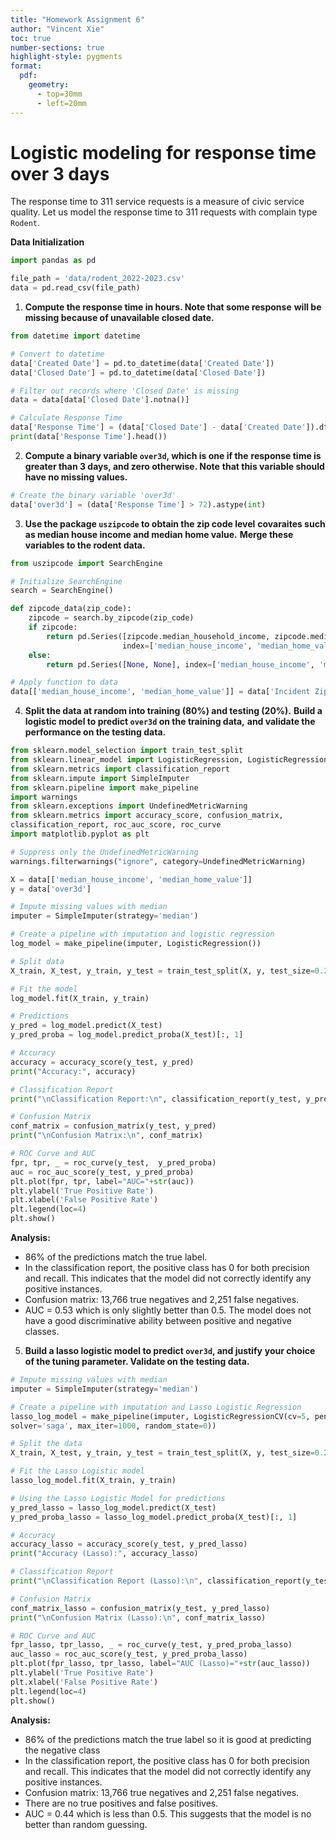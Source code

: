 ```yaml
---
title: "Homework Assignment 6"
author: "Vincent Xie"
toc: true
number-sections: true
highlight-style: pygments
format: 
  pdf: 
    geometry: 
      - top=30mm
      - left=20mm
---
```


# Logistic modeling for response time over 3 days {.unnumbered}

The response time to 311 service requests is a measure of civic
service quality. Let us model the response time to 311 requests
with complain type `Rodent`.

**Data Initialization**
```python
import pandas as pd

file_path = 'data/rodent_2022-2023.csv'
data = pd.read_csv(file_path)
```

1. **Compute the response time in hours. Note that some response**
   **will be missing because of unavailable closed date.**

```python
from datetime import datetime

# Convert to datetime   
data['Created Date'] = pd.to_datetime(data['Created Date'])
data['Closed Date'] = pd.to_datetime(data['Closed Date'])

# Filter out records where 'Closed Date' is missing
data = data[data['Closed Date'].notna()]

# Calculate Response Time
data['Response Time'] = (data['Closed Date'] - data['Created Date']).dt.total_seconds() / 3600
print(data['Response Time'].head())
```

2. **Compute a binary variable `over3d`, which is one if the**
   **response time is greater than 3 days, and zero otherwise. Note**
   **that this variable should have no missing values.**

```python
# Create the binary variable 'over3d'
data['over3d'] = (data['Response Time'] > 72).astype(int)
```

3. **Use the package `uszipcode` to obtain the zip code level**
   **covaraites such as median house income and median home value.**
   **Merge these variables to the rodent data.**

```python
from uszipcode import SearchEngine

# Initialize SearchEngine
search = SearchEngine()

def zipcode_data(zip_code):
    zipcode = search.by_zipcode(zip_code)
    if zipcode:
        return pd.Series([zipcode.median_household_income, zipcode.median_home_value],
                         index=['median_house_income', 'median_home_value'])
    else:
        return pd.Series([None, None], index=['median_house_income', 'median_home_value'])

# Apply function to data
data[['median_house_income', 'median_home_value']] = data['Incident Zip'].apply(zipcode_data)
```

4. **Split the data at random into training (80%) and testing (20%).**
   **Build a logistic model to predict `over3d` on the training data,**
   **and validate the performance on the testing data.**

```python
from sklearn.model_selection import train_test_split
from sklearn.linear_model import LogisticRegression, LogisticRegressionCV
from sklearn.metrics import classification_report
from sklearn.impute import SimpleImputer
from sklearn.pipeline import make_pipeline
import warnings
from sklearn.exceptions import UndefinedMetricWarning
from sklearn.metrics import accuracy_score, confusion_matrix, 
classification_report, roc_auc_score, roc_curve
import matplotlib.pyplot as plt

# Suppress only the UndefinedMetricWarning
warnings.filterwarnings("ignore", category=UndefinedMetricWarning)

X = data[['median_house_income', 'median_home_value']] 
y = data['over3d']

# Impute missing values with median
imputer = SimpleImputer(strategy='median')

# Create a pipeline with imputation and logistic regression
log_model = make_pipeline(imputer, LogisticRegression())

# Split data
X_train, X_test, y_train, y_test = train_test_split(X, y, test_size=0.2, random_state=0)

# Fit the model
log_model.fit(X_train, y_train)

# Predictions
y_pred = log_model.predict(X_test)
y_pred_proba = log_model.predict_proba(X_test)[:, 1]

# Accuracy
accuracy = accuracy_score(y_test, y_pred)
print("Accuracy:", accuracy)

# Classification Report
print("\nClassification Report:\n", classification_report(y_test, y_pred))

# Confusion Matrix
conf_matrix = confusion_matrix(y_test, y_pred)
print("\nConfusion Matrix:\n", conf_matrix)

# ROC Curve and AUC
fpr, tpr, _ = roc_curve(y_test,  y_pred_proba)
auc = roc_auc_score(y_test, y_pred_proba)
plt.plot(fpr, tpr, label="AUC="+str(auc))
plt.ylabel('True Positive Rate')
plt.xlabel('False Positive Rate')
plt.legend(loc=4)
plt.show()
```

**Analysis:** 

- 86% of the predictions match the true label.
- In the classification report, the positive class has 0 for both precision and recall. This indicates that the model did not correctly identify any positive instances.
- Confusion matrix: 13,766 true negatives and 2,251 false negatives.
- AUC = 0.53 which is only slightly better than 0.5. The model does not have a good discriminative ability between positive and negative classes.

5. **Build a lasso logistic model to predict `over3d`, and justify**
   **your choice of the tuning parameter. Validate on the testing data.**

```python
# Impute missing values with median
imputer = SimpleImputer(strategy='median')

# Create a pipeline with imputation and Lasso Logistic Regression
lasso_log_model = make_pipeline(imputer, LogisticRegressionCV(cv=5, penalty='l1', 
solver='saga', max_iter=1000, random_state=0))

# Split the data
X_train, X_test, y_train, y_test = train_test_split(X, y, test_size=0.2, random_state=0)

# Fit the Lasso Logistic model
lasso_log_model.fit(X_train, y_train)

# Using the Lasso Logistic Model for predictions
y_pred_lasso = lasso_log_model.predict(X_test)
y_pred_proba_lasso = lasso_log_model.predict_proba(X_test)[:, 1]

# Accuracy
accuracy_lasso = accuracy_score(y_test, y_pred_lasso)
print("Accuracy (Lasso):", accuracy_lasso)

# Classification Report
print("\nClassification Report (Lasso):\n", classification_report(y_test, y_pred_lasso))

# Confusion Matrix
conf_matrix_lasso = confusion_matrix(y_test, y_pred_lasso)
print("\nConfusion Matrix (Lasso):\n", conf_matrix_lasso)

# ROC Curve and AUC
fpr_lasso, tpr_lasso, _ = roc_curve(y_test, y_pred_proba_lasso)
auc_lasso = roc_auc_score(y_test, y_pred_proba_lasso)
plt.plot(fpr_lasso, tpr_lasso, label="AUC (Lasso)="+str(auc_lasso))
plt.ylabel('True Positive Rate')
plt.xlabel('False Positive Rate')
plt.legend(loc=4)
plt.show()
```

**Analysis:** 

- 86% of the predictions match the true label so it is good at predicting the negative class
- In the classification report, the positive class has 0 for both precision and recall. This indicates that the model did not correctly identify any positive instances.
- Confusion matrix: 13,766 true negatives and 2,251 false negatives.
- There are no true positives and false positives.
- AUC = 0.44 which is less than 0.5. This suggests that the model is no better than random guessing.